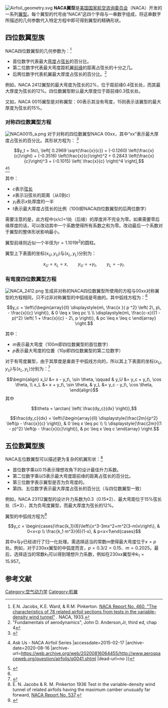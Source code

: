 [[File:Airfoil_geometry.svg|thumb]]
'''NACA翼型'''是[[美国国家航空咨询委员会|美国国家航空咨询委员会]]（NACA）开发的一系列[[翼型|翼型]]。每个翼型的代号由“NACA”这四个字母与一串数字组成，将这串数字所描述的几何参数代入特定方程中即可得到翼型的精确形状。

== 四位数翼型族 ==
NACA四位数翼型的几何参数为：<ref>E.N. Jacobs, K.E. Ward, & R.M. Pinkerton. [http://hdl.handle.net/2060/19930091108 NACA Report No. 460, "The characteristics of 78 related airfoil sections from tests in the variable-density wind tunnel"] {{Wayback|url=http://hdl.handle.net/2060/19930091108 |date=20191018162335 }}. NACA, 1933.</ref>
* 首位数字代表最大[[弯度|弯度]]占[[翼弦|弦长]]的百分比。
* 第二位数字代表最大弯度距机翼[[前缘|前缘]]的距离占弦长的十分之几。
* 后两位数字代表机翼最大厚度占弦长的百分比。<ref>"Fundamentals of aerodynamics", John D. Anderson,Jr, third ed, chap 4</ref>

例如，NACA 2412翼型的最大弯度为弦长的2%，位于距前缘0.4弦长处，而其最大厚度为弦长的12%。四位数翼型默认最大厚度位于距前缘0.3弦长处。

又如，NACA 0015翼型是对称翼型：00表示其没有弯度，15则表示该翼型的最大厚度为弦长的15%。

=== 对称四位数翼型方程 ===
[[File:NACA0015_a.png|thumb]]
对于对称的四位数翼型NACA 00xx，其中“xx”表示最大厚度占弦长的百分比。其形状方程为：
<ref name="Moran_7">{{Cite book 
 | title = An introduction to theoretical and computational aerodynamics
 | first = Jack 
 | last = Moran
 | publisher = Dover 
 | year = 2003
 | isbn = 0-486-42879-6
 | page = [http://books.google.com/books?id=4eVP3yWZ1LgC&pg=PA7 7]
 |url=http://books.google.com/?id=4eVP3yWZ1LgC}}</ref>

:<math> y_t = 5tc\, \left[ 0.2969 \sqrt{\frac{x}{c}} + (-0.1260) \left(\frac{x}{c}\right) + (-0.3516) \left(\frac{x}{c}\right)^2 + 0.2843 \left(\frac{x}{c}\right)^3 + (-0.1015) \left( \frac{x}{c} \right)^4 \right],</math><ref>{{Cite web |url=http://www.aerospaceweb.org/question/airfoils/q0041.shtml |title=Aerospaceweb.org {{!}} Ask Us - NACA Airfoil Series<!-- Bot generated title --> |accessdate=2015-02-17 |archive-date=2020-08-16 |archive-url=https://web.archive.org/web/20200816064455/http://www.aerospaceweb.org/question/airfoils/q0041.shtml |dead-url=no }}</ref><ref>{{Cite web |url=http://www.fges.demon.co.uk/cfd/naca.html#07 |title=存档副本 |accessdate=2015-02-17 |archive-date=2010-02-03 |archive-url=https://web.archive.org/web/20100203103956/http://www.fges.demon.co.uk/cfd/naca.html#07 |dead-url=no }}</ref>

其中：
* ''c''表示[[翼弦|弦长]]
* ''x''表示沿弦长的距离（从0到''c''）
* <math>y_t</math>表示''x''处厚度的一半
* ''t''表示最大厚度占弦长的比例（100''t''即NACA四位数翼型的后两位数字）

需要注意的是，此方程中(''x''/''c'')=1处（后缘）的厚度并不完全为零。如果需要零后缘厚度的话，可以改动其中一个系数使得所有系数之和为零。改动最后一个系数对于翼型的整体形状影响最小。

翼型前缘则近似一个半径为<math>r = 1.1019 t^2</math>的圆柱。

翼型上下表面的坐标<math>(x_U,y_U)</math>与<math>(x_L,y_L)</math>分别为：
:<math>x_U = x_L = x, \qquad y_U = +y_t, \qquad y_L = -y_t.</math>

=== 有弯度四位数翼型方程 ===
[[File:NACA_2412.png|thumb]]
生成非对称的NACA四位数翼型所使用的方程与00xx对称翼型的方程相同，只不过非对称翼型的中弧线是弯曲的。其中弧线方程为：<ref name="Moran_7"/>

:<math>y_c = \left\{\begin{array}{ll}
\displaystyle{m\, \frac{x  }{ p     ^2} \left( 2\, p\, - \frac{x}{c}   \right)}, & 0 \leq x \leq pc \\
\\
\displaystyle{m\, \frac{c-x}{(1 - p)^2} \left( 1 + \frac{x}{c} - 2\, p \right)}, & pc \leq x \leq c
\end{array} \right. </math>

其中：
* ''m''表示最大弯度（100''m''即四位数翼型的首位数字）
* ''p''表示最大弯度的位置（10''p''即四位数翼型的第二位数字）

对于有弯度翼型，由于其厚度是垂直于中弧线方向的，所以其上下表面的坐标<math>(x_U,y_U)</math>与<math>(x_L,y_L)</math>分别为：<ref>{{cite web | first=Pier | last=Marzocca | url=http://people.clarkson.edu/~pmarzocc/AE429/The%20NACA%20airfoil%20series.pdf | format=PDF | title=The NACA airfoil series | publisher=Clarkson University | accessdate=07-03-2009 | archive-date=2018-11-23 | archive-url=https://web.archive.org/web/20181123153242/http://people.clarkson.edu/~pmarzocc/AE429/The%20NACA%20airfoil%20series.pdf | dead-url=no }}</ref>

:<math>
  \begin{align}
    x_U &= x   - y_t\, \sin \theta, \qquad &
    y_U &= y_c + y_t\, \cos \theta, \\
    x_L &= x   + y_t\, \sin \theta, &
    y_L &= y_c - y_t\, \cos \theta,
  \end{align}
</math>
其中
:<math>
 \theta = \arctan{ \left( \frac{dy_c}{dx} \right)},
</math>

:<math>\frac{dy_c}{dx} = \left\{\begin{array}{ll}
\displaystyle{\frac{2m}{p^2} \left(p - \frac{x}{c} \right)}, & 0 \leq x \leq pc \\
\\
\displaystyle{\frac{2m}{(1 - p)^2} \left(p - \frac{x}{c}\right)}, & pc \leq x \leq c
\end{array} \right. </math>

== 五位数翼型族==
NACA五位数翼型可以描述更为复杂的机翼形状：<ref>E. N. Jacobs & R. M. Pinkerton 1936 Test in the variable-density wind tunnel of related airfoils having the maximum camber unusually far forward, [http://hdl.handle.net/2060/19930091610 NACA Report No. 537].</ref>
* 首位数字乘以0.15表示理想攻角下的设计最佳升力系数。
* 第二位数字乘以5表示最大弯度距前缘的距离占弦长的百分比。
* 第三位数字表示翼型是否为负弯度的。
* 第四、五位数字表示最大厚度占弦长的百分比（与四位数翼型一致）

例如，NACA 23112翼型的设计升力系数为0.3（0.15*2）、最大弯距位于15%弦长处（5*3），其为负弯度翼型，而最大厚度为弦长的12%。

翼型的中弧线方程为<ref>{{cite book|last=Abbott|first=Ira|title=Theory of Wing Sections: Including a Summary of Airfoil Data|url=https://archive.org/details/theorywingsectio00abbo|year=1959|publisher=Dover Publications|location=New York|isbn=978-0486605869|page=[https://archive.org/details/theorywingsectio00abbo/page/115 115]}}</ref>

:<math>
y_c = \begin{cases}\frac{k_1}{6}\left\{x^3-3mx^2+m^2(3-m)x\right\}, & 0<x<p \\
\frac{k_1 m^3}{6}(1-x), & p<x<1\end{cases}
</math>

其中''x''与''y''已经进行了归一化处理。需选择适当的常数''m''使得最大弯度位于<math>x=p</math>处。例如，对于230xx翼型的中弧度而言，<math>p=0.3/2=0.15</math>、<math>m=0.2025</math>。最后，选择适当的常数<math>k_1</math>可以得到理想升力系数，例如在230xx翼型中<math>k_1=15.957</math>。

== 参考文献 ==
{{reflist}}

{{飞机结构}}

[[Category:空气动力学|Category:空气动力学]]
[[Category:机翼|Category:机翼]]